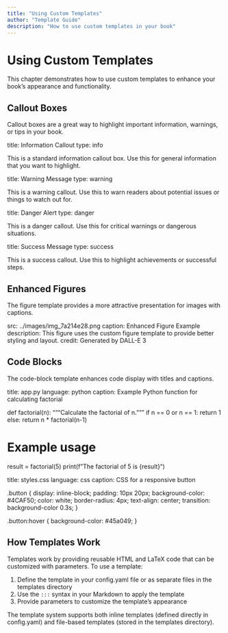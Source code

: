 ```yaml
---
title: "Using Custom Templates"
author: "Template Guide"
description: "How to use custom templates in your book"
---
```


# Using Custom Templates

This chapter demonstrates how to use custom templates to enhance your book's appearance and functionality.

## Callout Boxes

Callout boxes are a great way to highlight important information, warnings, or tips in your book.

::: callout
title: Information Callout
type: info

This is a standard information callout box. Use this for general information that you want to highlight.
:::

::: callout
title: Warning Message
type: warning

This is a warning callout. Use this to warn readers about potential issues or things to watch out for.
:::

::: callout
title: Danger Alert
type: danger

This is a danger callout. Use this for critical warnings or dangerous situations.
:::

::: callout
title: Success Message
type: success

This is a success callout. Use this to highlight achievements or successful steps.
:::

## Enhanced Figures

The figure template provides a more attractive presentation for images with captions.

::: figure
src: ../images/img_7a214e28.png
caption: Enhanced Figure Example
description: This figure uses the custom figure template to provide better styling and layout.
credit: Generated by DALL-E 3
:::

## Code Blocks

The code-block template enhances code display with titles and captions.

::: code-block
title: app.py
language: python
caption: Example Python function for calculating factorial

def factorial(n):
    """Calculate the factorial of n."""
    if n == 0 or n == 1:
        return 1
    else:
        return n * factorial(n-1)
        
# Example usage
result = factorial(5)
print(f"The factorial of 5 is {result}")
:::

::: code-block
title: styles.css
language: css
caption: CSS for a responsive button

.button {
  display: inline-block;
  padding: 10px 20px;
  background-color: #4CAF50;
  color: white;
  border-radius: 4px;
  text-align: center;
  transition: background-color 0.3s;
}

.button:hover {
  background-color: #45a049;
}
:::

## How Templates Work

Templates work by providing reusable HTML and LaTeX code that can be customized with parameters. To use a template:

1. Define the template in your config.yaml file or as separate files in the templates directory
2. Use the `:::` syntax in your Markdown to apply the template
3. Provide parameters to customize the template's appearance

The template system supports both inline templates (defined directly in config.yaml) and file-based templates (stored in the templates directory). 